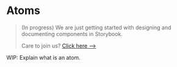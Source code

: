 
<Meta 
    title="Atoms/Introduction" 
/>

# Atoms

> (In progress) We are just getting started with designing and documenting components in Storybook.
>
> Care to join us? [Click here -->](https://github.com/asyncapi/design-system)

WIP: Explain what is an atom.


